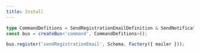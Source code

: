 ```yaml
---
title: Install
---
```


```typescript
type CommandDefitions = SendRegistrationEmailDefinition & SendNotificationDefinition;
const bus = createBus<'command', CommandDefitions>();

bus.register('sendRegistrationEmail', Schema, Factory({ mailer }));
```
